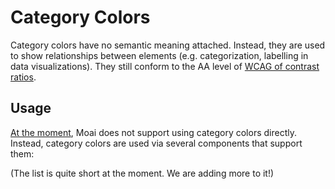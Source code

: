 
<Meta title="Patterns/Color/Category" />

# Category Colors

Category colors have no semantic meaning attached. Instead, they are used to 
show relationships between elements (e.g. categorization, labelling in data
visualizations). They still conform to the AA level of [WCAG of contrast
ratios][1].

## Usage

[At the moment][2], Moai does not support using category colors directly.
Instead, category colors are used via several components that support them:

<ColorCategoryTable />

(The list is quite short at the moment. We are adding more to it!)

[1]: https://developer.mozilla.org/en-US/docs/Web/Accessibility/Understanding_WCAG/Perceivable/Color_contrast
[2]: https://github.com/moaijs/moai/issues/210